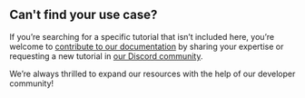 ## Can't find your use case?

If you’re searching for a specific tutorial that isn’t included here, you’re welcome to [contribute to our documentation](https://github.com/blnkfinance/blnk-docs/tree/main/tutorials) by sharing your expertise or requesting a new tutorial in [our Discord community](https://discord.gg/7WNv94zPpx). 

We’re always thrilled to expand our resources with the help of our developer community!